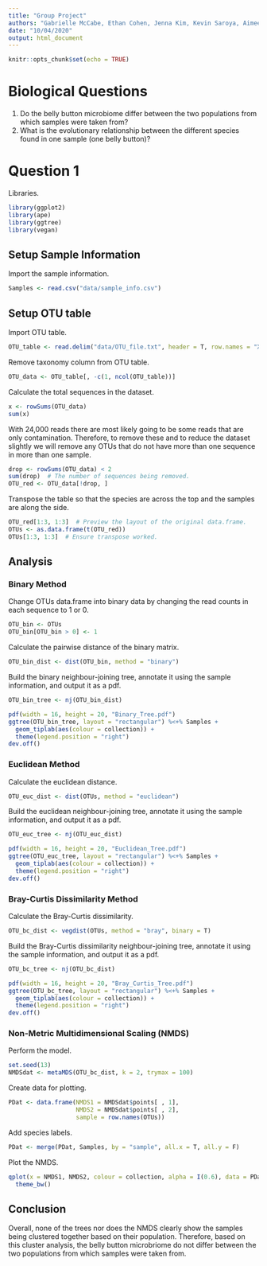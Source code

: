 ```yaml
---
title: "Group Project"
authors: "Gabrielle McCabe, Ethan Cohen, Jenna Kim, Kevin Saroya, Aimee Watts"
date: "10/04/2020"
output: html_document
---
```


```r
knitr::opts_chunk$set(echo = TRUE)
```

# Biological Questions
1. Do the belly button microbiome differ between the two populations from which samples were taken from?
2. What is the evolutionary relationship between the different species found in one sample (one belly button)?

# Question 1

Libraries. 
```r
library(ggplot2)
library(ape)
library(ggtree)
library(vegan)
```

## Setup Sample Information

Import the sample information.
```r
Samples <- read.csv("data/sample_info.csv")
```

## Setup OTU table

Import OTU table.
```r
OTU_table <- read.delim("data/OTU_file.txt", header = T, row.names = "X.OTU.ID")
```

Remove taxonomy column from OTU table.
```r
OTU_data <- OTU_table[, -c(1, ncol(OTU_table))]
```

Calculate the total sequences in the dataset.
```r
x <- rowSums(OTU_data)
sum(x)
```

With 24,000 reads there are most likely going to be some reads that are only contamination. Therefore, to remove these and to reduce the dataset slightly we will remove any OTUs that do not have more than one sequence in more than one sample.
```r
drop <- rowSums(OTU_data) < 2
sum(drop)  # The number of sequences being removed.
OTU_red <- OTU_data[!drop, ]
```

Transpose the table so that the species are across the top and the samples are along the side.
```r
OTU_red[1:3, 1:3]  # Preview the layout of the original data.frame. 
OTUs <- as.data.frame(t(OTU_red))
OTUs[1:3, 1:3]  # Ensure transpose worked.
```

## Analysis
### Binary Method

Change OTUs data.frame into binary data by changing the read counts in each sequence to 1 or 0.
```r
OTU_bin <- OTUs
OTU_bin[OTU_bin > 0] <- 1
```

Calculate the pairwise distance of the binary matrix.
```r
OTU_bin_dist <- dist(OTU_bin, method = "binary")
```

Build the binary neighbour-joining tree, annotate it using the sample information, and output it as a pdf.
```r
OTU_bin_tree <- nj(OTU_bin_dist)

pdf(width = 16, height = 20, "Binary_Tree.pdf")
ggtree(OTU_bin_tree, layout = "rectangular") %<+% Samples +
  geom_tiplab(aes(colour = collection)) +
  theme(legend.position = "right")
dev.off()
```

### Euclidean Method

Calculate the euclidean distance.
```r
OTU_euc_dist <- dist(OTUs, method = "euclidean") 
```

Build the euclidean neighbour-joining tree, annotate it using the sample information, and output it as a pdf.
```r
OTU_euc_tree <- nj(OTU_euc_dist)               

pdf(width = 16, height = 20, "Euclidean_Tree.pdf")
ggtree(OTU_euc_tree, layout = "rectangular") %<+% Samples +
  geom_tiplab(aes(colour = collection)) +
  theme(legend.position = "right")
dev.off()
```

### Bray-Curtis Dissimilarity Method

Calculate the Bray-Curtis dissimilarity.
```r
OTU_bc_dist <- vegdist(OTUs, method = "bray", binary = T)
```

Build the Bray-Curtis dissimilarity neighbour-joining tree, annotate it using the sample information, and output it as a pdf.
```r
OTU_bc_tree <- nj(OTU_bc_dist)

pdf(width = 16, height = 20, "Bray_Curtis_Tree.pdf")
ggtree(OTU_bc_tree, layout = "rectangular") %<+% Samples +
  geom_tiplab(aes(colour = collection)) +
  theme(legend.position = "right")
dev.off()
```

### Non-Metric Multidimensional Scaling (NMDS)

Perform the model.
```r
set.seed(13)
NMDSdat <- metaMDS(OTU_bc_dist, k = 2, trymax = 100)
```

Create data for plotting.
```r
PDat <- data.frame(NMDS1 = NMDSdat$points[ , 1],
                   NMDS2 = NMDSdat$points[ , 2],
                   sample = row.names(OTUs))
```

Add species labels.
```r
PDat <- merge(PDat, Samples, by = "sample", all.x = T, all.y = F)
```

Plot the NMDS.
```r
qplot(x = NMDS1, NMDS2, colour = collection, alpha = I(0.6), data = PDat) +
  theme_bw()
```

## Conclusion

Overall, none of the trees nor does the NMDS clearly show the samples being clustered together based on their population. Therefore, based on this cluster analysis, the belly button microbriome do not differ between the two populations from which samples were taken from.  






















